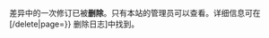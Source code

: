 差异中的一次修订已被'''删除'''。只有本站的管理员可以查看。详细信息可在[{{fullurl:{{#Special:Log}}/delete|page={{FULLPAGENAMEE}}}} 删除日志]中找到。